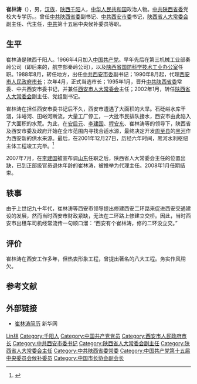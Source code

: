 {{Original research|time=2021-10-03T14:16:26+00:00}}
'''崔林涛'''（{{bd|1942年|4月|catIdx=C}}），男，[[汉族|汉族]]，[[陕西|陕西]][[千阳|千阳]]人，[[中华人民共和国|中华人民共和国]]政治人物。[[中共陕西省委|中共陕西省委]]党校大专学历。。曾任[[中共陕西省委|中共陕西省委]]副书记、[[中共西安市委|中共西安市委]]书记，[[陕西省人大常委会|陕西省人大常委会]]副主任、代主任，[[中共|中共]]第十五届中央候补委员等职。

== 生平 ==
崔林涛是陕西千阳人。1966年4月加入[[中国共产党|中国共产党]]。早年先后在第三机械工业部秦岭公司（即后来的，航空部秦岭公司），以及[[陕西省国防科学技术工业办公室|陕西省国防科学技术工业办公室]]任职。1988年8月，转任地方，出任[[中共西安市委|中共西安市委]]副书记；1990年8月起，代理[[西安市人民政府|西安市人民政府]][[市长|市长]]；次年4月，正式当选市长；1995年1月，晋升[[中共陕西省委|中共陕西省委]]常委、中共西安市委书记，并兼任[[西安市人大常委会|西安市人大常委会]]主任；2002年1月，转任[[陕西省人大常委会|陕西省人大常委会]]副主任、党组副书记。

崔林涛在担任西安市委书记后不久，西安市遭遇了大面积的大旱。石砭峪水库干涸，沣峪河、田峪河断流，大量工厂停工，一大批市民排队接水，西安市由此陷入了大面积的水荒。为此，在[[安启元|安启元]]、[[李建国_(1946年)|李建国]]、[[程安东|程安东]]、崔林涛等的领导下，陕西省及西安市委及政府开始在全市范围内寻找合适水源，最终决定开发[[周至县|周至县]]的[[黑河|黑河]]作为西安新的供水来源。最后，在2001年12月27日，历经六年时间，黑河水利枢纽主体工程竣工完毕。<ref>{{Cite journal|url=https://kns.cnki.net/kcms/detail/detail.aspx?FileName=ZGJS200204032&DbName=CJFQ2002|title=西安黑河水利枢纽主体工程胜利竣工|author=寻般若|year=2002|issue=04|issn=|journal=中国建设信息|doi=}}</ref>

2007年7月，在[[李建国_(1946年)|李建国]]被宣布调[[山东|山东]]任职之后，陕西省人大常委会主任的位置出缺，已到正部级官员退休年龄的崔林涛，被推举为代理主任。2008年1月任期结束。

== 轶事 ==
由于上世纪九十年代，崔林涛等西安市领导提出修建西安二环路来促进西安交通建设的发展，然而当时西安市财政紧缺，无法在二环路上修建立交桥。因此，当时西安市出租车司机经常流传一句顺口溜：“西安有个崔林涛，修的二环没立交。”

== 评价 ==
崔林涛在西安工作多年，但热衷形象工程，曾提出著名的八大工程。务实作风稍欠。

== 参考文献 ==
{{reflist}}

== 外部链接 ==
* [http://news.xinhuanet.com/ziliao/2007-07/30/content_6449996.htm 崔林涛简历] {{Wayback|url=http://news.xinhuanet.com/ziliao/2007-07/30/content_6449996.htm |date=20080125222826 }} 新华网

{{start box}}
{{s-par|prc-lpc}}
{{s-before|[[李建国_(1946年)|李建国]]}}
{{s-title|[[陕西省人民代表大会常务委员会|陕西省人民代表大会常务委员会]]主任（代理）| 第十届 2007年7月－2008年1月}}
{{s-after|[[赵乐际|赵乐际]]}}
{{s-before|[[范肖梅|范肖梅]]}}
{{s-title|[[陕西省人民代表大会常务委员会|陕西省人民代表大会常务委员会]]常务副主任|2003年1月 - 2008年1月}}
{{s-after|[[杨永茂|杨永茂]]}}
{{s-gov|prc}}
{{s-before|[[袁正中|袁正中]]}}
{{s-title|[[西安市人民政府|西安市人民政府]]市长|1990年8月－1995年1月<br>（1990年8月至1991年4月代理）}}
{{s-after|[[冯煦初|冯煦初]]}}
{{s-ppo|{{cpc}}}}
{{s-before|[[程安东|程安东]]}}
{{s-title|[[中国共产党西安市委员会|中国共产党西安市委员会]]书记|1995年1月－2002年1月}}
{{s-after|[[栗战书|栗战书]]}}
{{end box}}

{{中华人民共和国陕西省地方领导人}}
{{西安市市长}}
{{中国市长协会第一届理事会}}

{{Authority control}}
{{DEFAULTSORT:Cui}}
[[Category:崔姓|Lin林]]
[[Category:千阳人|Category:千阳人]]
[[Category:中国共产党党员|Category:中国共产党党员]]
[[Category:西安市人民政府市长|Category:西安市人民政府市长]]
[[Category:中共西安市委书记|Category:中共西安市委书记]]
[[Category:陕西省人大常委会副主任|Category:陕西省人大常委会副主任]]
[[Category:陕西省人大常委会主任|Category:陕西省人大常委会主任]]
[[Category:中共陕西省委常委|Category:中共陕西省委常委]]
[[Category:中国共产党第十五届中央委员会候补委员|Category:中国共产党第十五届中央委员会候补委员]]
[[Category:中国市长协会副会长|Category:中国市长协会副会长]]